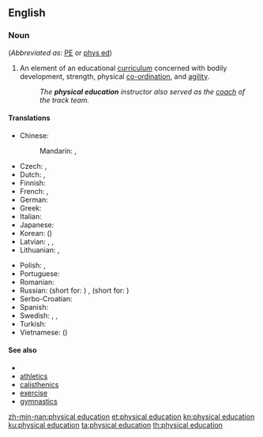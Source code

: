 ==English==

===Noun===
{{en-noun|head=[[physical]] [[education]]|-}} (''Abbreviated as'': [[PE]] or [[phys ed]])

# An element of an educational [[curriculum]] concerned with bodily development, strength, physical [[co-ordination]], and [[agility]].
#: ''The '''physical education''' instructor also served as the [[coach]] of the track team.''

====Translations====
{{trans-top|curriculum component}}
* Chinese:
*: Mandarin: {{t+|cmn|體育|sc=Hani}}, {{t+|cmn|体育|tr=tǐyù|sc=Hani}}
* Czech: {{t|cs|tělesná výchova|f}}, {{t|cs|tělocvik|m}}
* Dutch: {{t|nl|lichamelijke opvoeding|f}}, {{t|nl|gymles|f}}
* Finnish: {{t+|fi|liikunta}}
* French: {{t|fr|éducation physique|f}}, {{t+|fr|gymnastique|f}}
* German: {{t|de|Sportunterricht|m}}
* Greek: {{t|el|[[φυσικός|φυσική]] [[αγωγή]]|f}}
* Italian: {{t|it|educazione fisica}}
* Japanese: {{t+|ja|体育|tr=たいいく, taiiku|sc=Jpan}}
* Korean: {{t+|ko|체육|sc=Hang}} ({{t+|ko|體育|sc=Kore}})
* Latvian: {{t|lv|fiziskā audzināšana|f}}, {{t|lv|fiziskā kultūra|f}}, {{t|lv|fizkultūra|f}}
* Lithuanian: {{t|lt|kūno kultūra|f}}, {{qualifier|more common in casual conversations}} {{t|lt|fizinis|m}}
{{trans-mid}}
* Polish: {{t+|pl|wychowanie fizyczne|n}}, {{t|pl|w-f|m}}
* Portuguese: {{t|pt|educação física|f}}
* Romanian: {{t+|ro|educație fizică|f}}
* Russian: {{t+|ru|физвоспитание|n|tr=fizvospitánije|sc=Cyrl}} (short for: {{t|ru|физическое воспитание|n|tr=fizíčeskoje vospitánije|sc=Cyrl}}) {{qualifier|generic}}, {{t+|ru|физкультура|f|tr=fizkul'túra|sc=Cyrl}} (short for:  {{t+|ru|физическая культура|f|tr=fizíčeskaja kul'túra|sc=Cyrl}}) {{qualifier|subject at school}}
* Serbo-Croatian: {{t|sh|tjȅlesnī òdgoj|m}}
* Spanish: {{t|es|educación física}}
* Swedish: {{t+|sv|idrott|c}}, {{t+|sv|gymnastik|c}}, {{t+|sv|gympa|c}} {{qualifier|colloquial}}
* Turkish: {{t+|tr|beden eğitimi}}
* Vietnamese: {{t+|vi|thể dục}} ({{t|vi|體育}})
{{trans-bottom}}

====See also====
* {{pedialite}}
* [[athletics]]
* [[calisthenics]]
* [[exercise]]
* [[gymnastics]]

[[zh-min-nan:physical education]]
[[et:physical education]]
[[kn:physical education]]
[[ku:physical education]]
[[ta:physical education]]
[[th:physical education]]